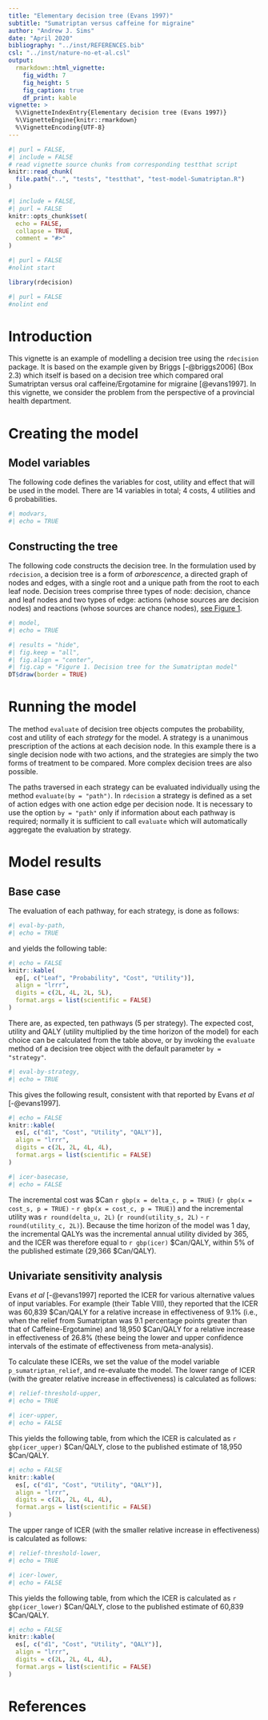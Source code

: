 ```yaml
---
title: "Elementary decision tree (Evans 1997)"
subtitle: "Sumatriptan versus caffeine for migraine"
author: "Andrew J. Sims"
date: "April 2020"
bibliography: "../inst/REFERENCES.bib"
csl: "../inst/nature-no-et-al.csl"
output: 
  rmarkdown::html_vignette:
    fig_width: 7
    fig_height: 5
    fig_caption: true
    df_print: kable
vignette: >
  %\VignetteIndexEntry{Elementary decision tree (Evans 1997)}
  %\VignetteEngine{knitr::rmarkdown}
  %\VignetteEncoding{UTF-8}
---
```


```r
#| purl = FALSE,
#| include = FALSE
# read vignette source chunks from corresponding testthat script
knitr::read_chunk(
  file.path("..", "tests", "testthat", "test-model-Sumatriptan.R")
)
```

```r
#| include = FALSE,
#| purl = FALSE
knitr::opts_chunk$set(
  echo = FALSE,
  collapse = TRUE,
  comment = "#>"
)
```

```r
#| purl = FALSE
#nolint start
```

```r
library(rdecision)
```

```r
#| purl = FALSE
#nolint end
```

# Introduction
This vignette is an example of modelling a decision tree using the `rdecision`
package. It is based on the example given by Briggs [-@briggs2006] (Box 2.3) 
which itself is based on a decision tree which compared oral Sumatriptan versus
oral caffeine/Ergotamine for migraine [@evans1997]. In this vignette, we 
consider the problem from the perspective of a provincial health department.

# Creating the model

## Model variables
The following code defines the variables for cost, utility and effect that will
be used in the model. There are 14 variables in total; 4 costs, 4 utilities and
6 probabilities.
```r
#| modvars,
#| echo = TRUE
```

## Constructing the tree
The following code constructs the decision tree. In the
formulation used by `rdecision`, a decision tree is a form of
*arborescence*, a directed graph of nodes and edges, with a single
root and a unique path from the root to each leaf node. Decision trees
comprise three types of node: decision, chance and leaf nodes and two
types of edge: actions (whose sources are decision nodes) and reactions
(whose sources are chance nodes), [see Figure 1](#tree-diagram).

```r
#| model,
#| echo = TRUE
```

```r
#| results = "hide",
#| fig.keep = "all",
#| fig.align = "center",
#| fig.cap = "Figure 1. Decision tree for the Sumatriptan model"
DT$draw(border = TRUE)
```

# Running the model
The method `evaluate` of decision tree objects computes
the probability, cost and utility of each *strategy* for the model. A strategy
is a unanimous prescription of the actions at each decision node. In this
example there is a single decision node with two actions, and the strategies
are simply the two forms of treatment to be compared. More complex decision
trees are also possible.

The paths traversed in each strategy can be evaluated individually
using the method `evaluate(by = "path")`. In `rdecision` a strategy is defined
as a set of action edges with one action edge per decision node. It is necessary
to use the option `by = "path"` only if information about each pathway is
required; normally it is sufficient to call `evaluate` which will automatically
aggregate the evaluation by strategy.

# Model results

## Base case
The evaluation of each pathway, for each strategy, is done as follows:
```r
#| eval-by-path,
#| echo = TRUE
```

and yields the following table:
```r
#| echo = FALSE
knitr::kable(
  ep[, c("Leaf", "Probability", "Cost", "Utility")],
  align = "lrrr",
  digits = c(2L, 4L, 2L, 5L),
  format.args = list(scientific = FALSE)
)
```

There are, as expected, ten pathways (5 per strategy). The expected
cost, utility and QALY (utility multiplied by the time horizon of the model) for
each choice can be calculated from the table 
above, or by invoking the `evaluate` method of a decision tree object with the
default parameter `by = "strategy"`. 

```r
#| eval-by-strategy,
#| echo = TRUE
```

This gives the following result, consistent with that reported by
Evans *et al* [-@evans1997].

```r
#| echo = FALSE
knitr::kable(
  es[, c("d1", "Cost", "Utility", "QALY")],
  align = "lrrr",
  digits = c(2L, 2L, 4L, 4L),
  format.args = list(scientific = FALSE)
)
```

```r
#| icer-basecase,
#| echo = FALSE
```
The incremental cost was $Can `r gbp(x = delta_c, p = TRUE)`
(`r gbp(x = cost_s, p = TRUE)` - `r gbp(x = cost_c, p = TRUE)`)
and the incremental utility was `r round(delta_u, 2L)`
(`r round(utility_s, 2L)` - `r round(utility_c, 2L)`). Because the time
horizon of the model was 1 day, the incremental QALYs was the incremental
annual utility divided by 365, and the ICER was therefore equal to `r gbp(icer)`
\$Can/QALY, within 5% of the published estimate (29,366 \$Can/QALY). 

## Univariate sensitivity analysis
Evans *et al* [-@evans1997] reported the ICER for various alternative values
of input variables. For example (their Table VIII), they reported that the 
ICER was 60,839 $Can/QALY for a relative increase in effectiveness of 9.1%
(i.e., when the relief from Sumatriptan was 9.1 percentage points greater than
that of Caffeine-Ergotamine) and 18,950 $Can/QALY for a relative increase in
effectiveness of 26.8% (these being the lower and upper confidence intervals
of the estimate of effectiveness from meta-analysis).

To calculate these ICERs, we set the value of the model variable
`p_sumatriptan_relief`, and re-evaluate the model. The lower range of ICER
(with the greater relative increase in effectiveness) is calculated as follows:

```r
#| relief-threshold-upper,
#| echo = TRUE
```
```r
#| icer-upper,
#| echo = FALSE
```
This yields the following table, from which the ICER is calculated as 
`r gbp(icer_upper)` \$Can/QALY, close to the published estimate of
18,950 \$Can/QALY.

```r
#| echo = FALSE
knitr::kable(
  es[, c("d1", "Cost", "Utility", "QALY")],
  align = "lrrr",
  digits = c(2L, 2L, 4L, 4L),
  format.args = list(scientific = FALSE)
)
```

The upper range of ICER (with the smaller relative increase in effectiveness) is
calculated as follows:

```r
#| relief-threshold-lower,
#| echo = TRUE
```
```r
#| icer-lower,
#| echo = FALSE
```
This yields the following table, from which the ICER is calculated as 
`r gbp(icer_lower)` \$Can/QALY, close to the published estimate of
60,839 \$Can/QALY.

```r
#| echo = FALSE
knitr::kable(
  es[, c("d1", "Cost", "Utility", "QALY")],
  align = "lrrr",
  digits = c(2L, 2L, 4L, 4L),
  format.args = list(scientific = FALSE)
)
```

# References
